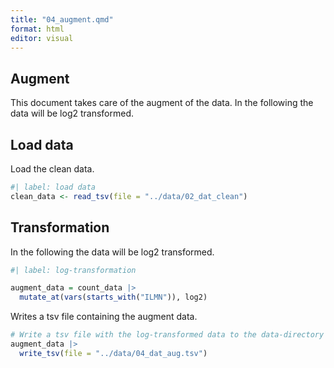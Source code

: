```yaml
---
title: "04_augment.qmd"
format: html
editor: visual
---
```


## Augment

This document takes care of the augment of the data. 
In the following the data will be log2 transformed.

## Load data

Load the clean data.
```r
#| label: load data
clean_data <- read_tsv(file = "../data/02_dat_clean")

```

## Transformation

In the following the data will be log2 transformed.

```r
#| label: log-transformation

augment_data = count_data |>
  mutate_at(vars(starts_with("ILMN")), log2)

```

Writes a tsv file containing the augment data.

```r
# Write a tsv file with the log-transformed data to the data-directory
augment_data |> 
  write_tsv(file = "../data/04_dat_aug.tsv")
```


